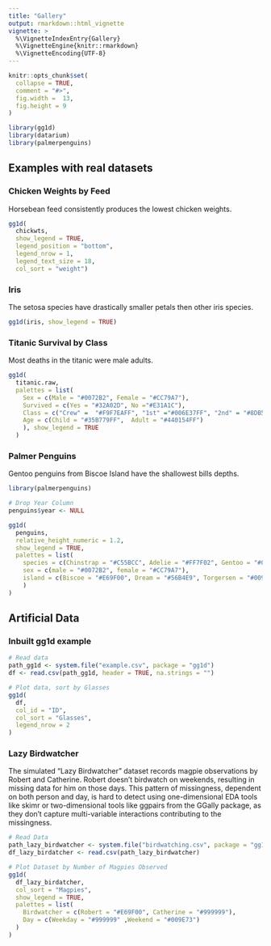 ```yaml
---
title: "Gallery"
output: rmarkdown::html_vignette
vignette: >
  %\VignetteIndexEntry{Gallery}
  %\VignetteEngine{knitr::rmarkdown}
  %\VignetteEncoding{UTF-8}
---
```


```r
knitr::opts_chunk$set(
  collapse = TRUE,
  comment = "#>",
  fig.width =  13,
  fig.height = 9 
)
```

```r
library(gg1d)
library(datarium)
library(palmerpenguins)
```

## Examples with real datasets

### Chicken Weights by Feed

Horsebean feed consistently produces the lowest chicken weights.

```r
gg1d(
  chickwts, 
  show_legend = TRUE, 
  legend_position = "bottom", 
  legend_nrow = 1, 
  legend_text_size = 18, 
  col_sort = "weight")
```

### Iris

The setosa species have drastically smaller petals then other iris species.

```r
gg1d(iris, show_legend = TRUE)
```

### Titanic Survival by Class

Most deaths in the titanic were male adults.

```r
gg1d(
  titanic.raw,
  palettes = list(
    Sex = c(Male = "#0072B2", Female = "#CC79A7"),
    Survived = c(Yes = "#32A02D", No ="#E31A1C"),
    Class = c("Crew" =  "#F9F7EAFF", "1st" ="#006E37FF", "2nd" = "#8DB580FF", "3rd" =  "#D9E5BDFF"),
    Age = c(Child = "#35B779FF",  Adult = "#440154FF")
    ), show_legend = TRUE
  )
```

### Palmer Penguins

Gentoo penguins from Biscoe Island have the shallowest bills depths.

```r

library(palmerpenguins)

# Drop Year Column
penguins$year <- NULL

gg1d(
  penguins, 
  relative_height_numeric = 1.2, 
  show_legend = TRUE, 
  palettes = list(
    species = c(Chinstrap = "#C55BCC", Adelie = "#FF7F02", Gentoo = "#047476"),
    sex = c(male = "#0072B2", female = "#CC79A7"),
    island = c(Biscoe = "#E69F00", Dream = "#56B4E9", Torgersen = "#009E73")
    )
)
```

## Artificial Data

### Inbuilt gg1d example

```r
# Read data
path_gg1d <- system.file("example.csv", package = "gg1d")
df <- read.csv(path_gg1d, header = TRUE, na.strings = "")

# Plot data, sort by Glasses
gg1d(
  df, 
  col_id = "ID", 
  col_sort = "Glasses", 
  legend_nrow = 2
)
```

### Lazy Birdwatcher

The simulated "Lazy Birdwatcher" dataset records magpie observations by Robert and Catherine. Robert doesn't birdwatch on weekends, resulting in missing data for him on those days. This pattern of missingness, dependent on both person and day, is hard to detect using one-dimensional EDA tools like skimr or two-dimensional tools like ggpairs from the GGally package, as they don't capture multi-variable interactions contributing to the missingness.

```r
# Read Data
path_lazy_birdwatcher <- system.file("birdwatching.csv", package = "gg1d")
df_lazy_birdatcher <- read.csv(path_lazy_birdwatcher)

# Plot Dataset by Number of Magpies Observed
gg1d(
  df_lazy_birdatcher,
  col_sort = "Magpies", 
  show_legend = TRUE,
  palettes = list(
    Birdwatcher = c(Robert = "#E69F00", Catherine = "#999999"),
    Day = c(Weekday = "#999999" ,Weekend = "#009E73")
  )
)
```
